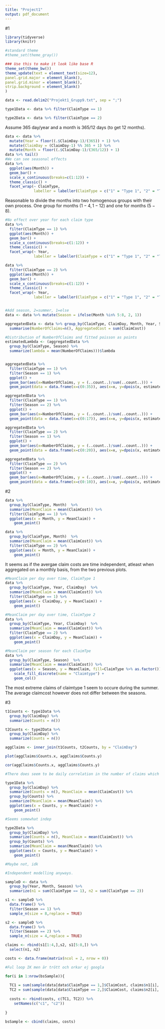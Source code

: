 ---
title: "Project1"
output: pdf_document
---

#1

```{r echo = FALSE, warning = FALSE}
library(tidyverse)
library(knitr)

#standard theme
#theme_set(theme_gray())

### Use this to make it look like base R
theme_set(theme_bw())
theme_update(text = element_text(size=12),
panel.grid.major = element_blank(),
panel.grid.minor = element_blank(),
strip.background = element_blank()
)

data <- read.delim2("Projekt1_Grupp9.txt", sep = ";")

type1Data <- data %>% filter(ClaimType == 1)

type2Data <- data %>% filter(ClaimType == 2)

```


Assume 365 day/year and a month is 365/12 days (to get 12 months). 


```{r echo = FALSE, warning = FALSE}

data <- data %>% 
  mutate(Year = floor((.$ClaimDay-1)/(365)) + 1) %>% 
  mutate(ClaimDay = (ClaimDay-1) %% 365 + 1) %>% 
  mutate(Month = floor((.$ClaimDay-1)/(365/12)) + 1) 
data %>% tail()
#We can see seasonal effects
data %>% 
  ggplot(aes(Month)) +
  geom_bar() +
  scale_x_continuous(breaks=c(1:12)) +
  theme_classic() +
  facet_wrap(~ ClaimType, 
             labeller = labeller(ClaimType = c("1" = "Type 1", "2" = "Type 2")))
```

Reasonable to divide the months into two homogenous groups with their own process. One group for months $(1-4, 1-12)$ and one for months $(5-8)$.

```{r echo = FALSE, warning = FALSE}
#No effect over year for each claim type
data %>% 
  filter(ClaimType == 1) %>% 
  ggplot(aes(Month)) +
  geom_bar() +
  scale_x_continuous(breaks=c(1:12)) +
  theme_classic() +
  facet_wrap(~ Year, 
             labeller = labeller(ClaimType = c("1" = "Type 1", "2" = "Type 2")))

data %>% 
  filter(ClaimType == 2) %>% 
  ggplot(aes(Month)) +
  geom_bar() +
  scale_x_continuous(breaks=c(1:12)) +
  theme_classic() +
  facet_wrap(~ Year, 
             labeller = labeller(ClaimType = c("1" = "Type 1", "2" = "Type 2")))


#Add season, 2=summer, 1=else
data <- data %>% mutate(Season = ifelse(Month %in% 5:8, 2, 1))

aggregatedData <- data %>% group_by(ClaimType, ClaimDay, Month, Year, Season) %>% 
  summarise(NumberOfClaims=n(), AggregatedCost = sum(ClaimCost))

#Distribution of NumberOfClaims and fitted poisson as points
estimatedLambda <- (aggregatedData %>% 
  group_by(ClaimType, Season) %>% 
  summarize(lambda = mean(NumberOfClaims)))$lambda


aggregatedData %>% 
  filter(ClaimType == 1) %>% 
  filter(Season == 1) %>% 
  ggplot() +
  geom_bar(aes(x=NumberOfClaims, y = (..count..)/sum(..count..))) +
  geom_point(data = data.frame(x=c(0:35)), aes(x=x, y=dpois(x, estimatedLambda[1])))

aggregatedData %>% 
  filter(ClaimType == 1) %>% 
  filter(Season == 2) %>% 
  ggplot() +
  geom_bar(aes(x=NumberOfClaims, y = (..count..)/sum(..count..))) +
  geom_point(data = data.frame(x=c(0:17)), aes(x=x, y=dpois(x, estimatedLambda[2])))

aggregatedData %>% 
  filter(ClaimType == 2) %>% 
  filter(Season == 1) %>% 
  ggplot() +
  geom_bar(aes(x=NumberOfClaims, y = (..count..)/sum(..count..))) +
  geom_point(data = data.frame(x=c(0:20)), aes(x=x, y=dpois(x, estimatedLambda[3])))

aggregatedData %>% 
  filter(ClaimType == 2) %>% 
  filter(Season == 2) %>% 
  ggplot() +
  geom_bar(aes(x=NumberOfClaims, y = (..count..)/sum(..count..))) +
  geom_point(data = data.frame(x=c(0:10)), aes(x=x, y=dpois(x, estimatedLambda[4])))
```


#2

```{r echo = FALSE ,warning = FALSE, message = FALSE}

data %>% 
  group_by(ClaimType, Month)  %>% 
  summarize(MeanClaim = mean(ClaimCost)) %>% 
  filter(ClaimType == 1) %>% 
  ggplot(aes(x = Month, y = MeanClaim)) +
    geom_point()

data %>% 
  group_by(ClaimType, Month)  %>% 
  summarize(MeanClaim = mean(ClaimCost)) %>% 
  filter(ClaimType == 2) %>% 
  ggplot(aes(x = Month, y = MeanClaim)) +
    geom_point()

```

It seems as if the avergae claim costs are time independent, atleast when aggregated on a monthly basis, from the two previous plots.

```{r echo = FALSE ,warning = FALSE, message = FALSE}
#MeanClaim per day over time, ClaimType 1
data %>% 
  group_by(ClaimType, Year, ClaimDay)  %>% 
  summarize(MeanClaim = mean(ClaimCost)) %>% 
  filter(ClaimType == 1) %>% 
  ggplot(aes(x = ClaimDay, y = MeanClaim)) +
    geom_point()

#MeanClaim per day over time, ClaimType 2
data %>% 
  group_by(ClaimType, Year, ClaimDay)  %>% 
  summarize(MeanClaim = mean(ClaimCost)) %>% 
  filter(ClaimType == 2) %>% 
  ggplot(aes(x = ClaimDay, y = MeanClaim)) +
    geom_point()

#MeanClaim per season for each ClaimTpe
data %>% 
  group_by(ClaimType, Season)  %>% 
  summarize(MeanClaim = mean(ClaimCost)) %>% 
  ggplot(aes(x = Season, y = MeanClaim, fill=ClaimType %>% as.factor())) +
    scale_fill_discrete(name = "Claimtype") +
    geom_col()
```

The most extreme claims of claimtype 1 seem to occure during the summer. The average claimcost however does not differ between the seasons.

#3 

```{r echo = FALSE, warning = FALSE, message = FALSE}

t1Counts <- type1Data %>% 
  group_by(ClaimDay) %>% 
  summarize(Counts = n())

t2Counts <- type2Data %>% 
  group_by(ClaimDay) %>% 
  summarize(Counts = n()) 

aggClaims <- inner_join(t1Counts, t2Counts, by = "ClaimDay")

plot(aggClaims$Counts.x, aggClaims$Counts.y)

cor(aggClaims$Counts.x, aggClaims$Counts.y)

#There does seem to be daily correlation in the number of claims which we obviously have to deal with in one way or another

```

```{r echo = FALSE, message = FALSE}

type1Data %>% 
  group_by(ClaimDay) %>% 
  summarize(Counts = n(), MeanClaim = mean(ClaimCost)) %>% 
  group_by(Counts) %>% 
  summarize(MeanClaim = mean(MeanClaim)) %>% 
  ggplot(aes(x = Counts, y = MeanClaim)) +
    geom_point()

#Seems somewhat indep

type2Data %>% 
  group_by(ClaimDay) %>% 
  summarize(Counts = n(), MeanClaim = mean(ClaimCost)) %>% 
  group_by(Counts) %>% 
  summarize(MeanClaim = mean(MeanClaim)) %>% 
  ggplot(aes(x = Counts, y = MeanClaim)) +
    geom_point()

#Maybe not, idk

#Independent modelling anyways.

sampleD <- data %>% 
  group_by(Year, Month, Season) %>% 
  summarize(n1 = sum(ClaimType == 1), n2 = sum(ClaimType == 2)) 

s1 <- sampleD %>%
  data.frame() %>% 
  filter(Season == 1) %>% 
  sample_n(size = 8,replace = TRUE)

s2 <- sampleD %>%
  data.frame() %>% 
  filter(Season == 2) %>% 
  sample_n(size = 4,replace = TRUE)

claims <- rbind(s1[1:4,],s2, s1[5:8,]) %>% 
  select(n1, n2) 

costs <- data.frame(matrix(ncol = 2, nrow = 0)) 

#Ful loop IK men är trött och orkar ej googla

for(i in 1:nrow(bsSample)){
  
  TC1 = sum(sample(data[data$ClaimType == 1,]$ClaimCost, claims$n1[i], replace = TRUE))
  TC2 = sum(sample(data[data$ClaimType == 2,]$ClaimCost, claims$n2[i], replace = TRUE))
  
  costs <- rbind(costs, c(TC1, TC2)) %>% 
    setNames(c("c1", "c2"))
  
}

bsSample <- cbind(claims, costs) 

```





